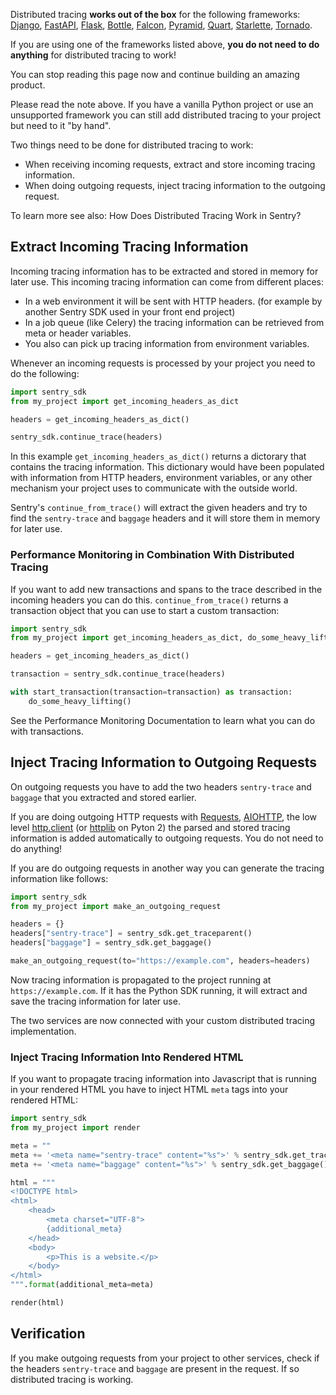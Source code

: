 <Alert title="Note" level="note">

Distributed tracing **works out of the box** for the following frameworks: <a href="/platforms/python/guides/django/distributed-tracing/instrumentation/automatic-instrumentation/">Django</a>, <a href="/platforms/python/guides/fastapi/distributed-tracing/instrumentation/automatic-instrumentation/">FastAPI</a>, <a href="/platforms/python/guides/flask/distributed-tracing/instrumentation/automatic-instrumentation/">Flask</a>, <a href="/platforms/python/guides/bottle/distributed-tracing/instrumentation/automatic-instrumentation/">Bottle</a>, <a href="/platforms/python/guides/falcon/distributed-tracing/instrumentation/automatic-instrumentation/">Falcon</a>, <a href="/platforms/python/guides/pyramid/distributed-tracing/instrumentation/automatic-instrumentation/">Pyramid</a>, <a href="/platforms/python/guides/quart/distributed-tracing/instrumentation/automatic-instrumentation/">Quart</a>, <a href="/platforms/python/guides/starlette/distributed-tracing/instrumentation/automatic-instrumentation/">Starlette</a>, <a href="/platforms/python/guides/tornado/distributed-tracing/instrumentation/automatic-instrumentation/">Tornado</a>.

If you are using one of the frameworks listed above, **you do not need to do anything** for distributed tracing to work!

You can stop reading this page now and continue building an amazing product.

</Alert>

Please read the note above. If you have a vanilla Python project or use an unsupported framework you can still add distributed tracing to your project but need to it "by hand".

Two things need to be done for distributed tracing to work:

- When receiving incoming requests, extract and store incoming tracing information.
- When doing outgoing requests, inject tracing information to the outgoing request.

To learn more see also: <PlatformLink to="/distributed-tracing/#how-does-distributed-tracing-work-in-sentry">How Does Distributed Tracing Work in Sentry?</PlatformLink>

## Extract Incoming Tracing Information

Incoming tracing information has to be extracted and stored in memory for later use.
This incoming tracing information can come from different places:

- In a web environment it will be sent with HTTP headers. (for example by another Sentry SDK used in your front end project)
- In a job queue (like Celery) the tracing information can be retrieved from meta or header variables.
- You also can pick up tracing information from environment variables.

Whenever an incoming requests is processed by your project you need to do the following:

```python
import sentry_sdk
from my_project import get_incoming_headers_as_dict

headers = get_incoming_headers_as_dict()

sentry_sdk.continue_trace(headers)
```

In this example `get_incoming_headers_as_dict()` returns a dictorary that contains the tracing information. This dictionary would have been populated with information from HTTP headers, environment variables, or any other mechanism your project uses to communicate with the outside world.

Sentry's `continue_from_trace()` will extract the given headers and try to find the `sentry-trace` and `baggage` headers and it will store them in memory for later use.

### Performance Monitoring in Combination With Distributed Tracing

If you want to add new transactions and spans to the trace described in the incoming headers you can do this. `continue_from_trace()` returns a transaction object that you can use to start a custom transaction:

```python
import sentry_sdk
from my_project import get_incoming_headers_as_dict, do_some_heavy_lifting

headers = get_incoming_headers_as_dict()

transaction = sentry_sdk.continue_trace(headers)

with start_transaction(transaction=transaction) as transaction:
    do_some_heavy_lifting()
```

See the <PlatformLink to="/performance/instrumentation/custom-instrumentation/">Performance Monitoring Documentation</PlatformLink> to learn what you can do with transactions.

## Inject Tracing Information to Outgoing Requests

On outgoing requests you have to add the two headers `sentry-trace` and `baggage` that you extracted and stored earlier.

<Alert title="Note" level="note">

If you are doing outgoing HTTP requests with <a href="https://requests.readthedocs.io/en/latest/">Requests</a>, <a href="https://docs.aiohttp.org/en/stable/">AIOHTTP</a>, the low level <a href="https://docs.python.org/3/library/http.client.html">http.client</a> (or <a href="https://docs.python.org/2/library/httplib.html">httplib</a> on Pyton 2) the parsed and stored tracing information is added automatically to outgoing requests. You do not need to do anything!

</Alert>

If you are do outgoing requests in another way you can generate the tracing information like follows:

```python
import sentry_sdk
from my_project import make_an_outgoing_request

headers = {}
headers["sentry-trace"] = sentry_sdk.get_traceparent()
headers["baggage"] = sentry_sdk.get_baggage()

make_an_outgoing_request(to="https://example.com", headers=headers)
```

Now tracing information is propagated to the project running at `https://example.com`. If it has the Python SDK running, it will extract and save the tracing information for later use.

The two services are now connected with your custom distributed tracing implementation.

### Inject Tracing Information Into Rendered HTML

If you want to propagate tracing information into Javascript that is running in your rendered HTML you have to inject HTML `meta` tags into your rendered HTML:

```python
import sentry_sdk
from my_project import render

meta = ""
meta += '<meta name="sentry-trace" content="%s">' % sentry_sdk.get_traceparent()
meta += '<meta name="baggage" content="%s">' % sentry_sdk.get_baggage()

html = """
<!DOCTYPE html>
<html>
    <head>
        <meta charset="UTF-8">
        {additional_meta}
    </head>
    <body>
        <p>This is a website.</p>
    </body>
</html>
""".format(additional_meta=meta)

render(html)

```

## Verification

If you make outgoing requests from your project to other services, check if the headers `sentry-trace` and `baggage` are present in the request. If so distributed tracing is working.
